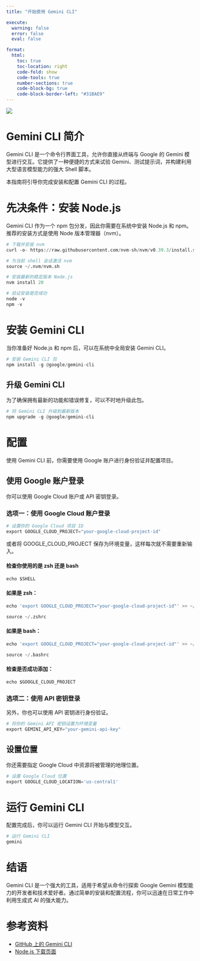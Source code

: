 ```yaml
---
title: "开始使用 Gemini CLI"

execute:
  warning: false
  error: false
  eval: false

format:
  html:
    toc: true
    toc-location: right
    code-fold: show
    code-tools: true
    number-sections: true
    code-block-bg: true
    code-block-border-left: "#31BAE9"
---
```


![](images/clipboard-4089562798.png)

# Gemini CLI 简介

Gemini CLI 是一个命令行界面工具，允许你直接从终端与 Google 的 Gemini 模型进行交互。它提供了一种便捷的方式来试验 Gemini、测试提示词，并构建利用大型语言模型能力的强大 Shell 脚本。

本指南将引导你完成安装和配置 Gemini CLI 的过程。

# 先决条件：安装 Node.js

Gemini CLI 作为一个 npm 包分发，因此你需要在系统中安装 Node.js 和 npm。推荐的安装方式是使用 Node 版本管理器（nvm）。

```python
# 下载并安装 nvm
curl -o- https://raw.githubusercontent.com/nvm-sh/nvm/v0.39.3/install.sh | bash

# 为当前 shell 会话激活 nvm
source ~/.nvm/nvm.sh

# 安装最新的稳定版本 Node.js
nvm install 20

# 验证安装是否成功
node -v
npm -v
```

# 安装 Gemini CLI

当你准备好 Node.js 和 npm 后，可以在系统中全局安装 Gemini CLI。

```python
# 安装 Gemini CLI 包
npm install -g @google/gemini-cli
```

## 升级 Gemini CLI

为了确保拥有最新的功能和错误修复，可以不时地升级此包。

```python
# 将 Gemini CLI 升级到最新版本
npm upgrade -g @google/gemini-cli
```

# 配置

使用 Gemini CLI 前，你需要使用 Google 账户进行身份验证并配置项目。

## 使用 Google 账户登录

你可以使用 Google Cloud 账户或 API 密钥登录。

### 选项一：使用 Google Cloud 账户登录

```python
# 设置你的 Google Cloud 项目 ID
export GOOGLE_CLOUD_PROJECT="your-google-cloud-project-id"
```

或者将 GOOGLE_CLOUD_PROJECT 保存为环境变量，这样每次就不需要重新输入。

#### 检查你使用的是 zsh 还是 bash

```python
echo $SHELL
```

#### 如果是 zsh：

```python
echo 'export GOOGLE_CLOUD_PROJECT="your-google-cloud-project-id"' >> ~/.zshrc

source ~/.zshrc
```

#### 如果是 bash：

```python
echo 'export GOOGLE_CLOUD_PROJECT="your-google-cloud-project-id"' >> ~/.bashrc

source ~/.bashrc
```

#### 检查是否成功添加：

```python
echo $GOOGLE_CLOUD_PROJECT
```

### 选项二：使用 API 密钥登录

另外，你也可以使用 API 密钥进行身份验证。

```python
# 将你的 Gemini API 密钥设置为环境变量
export GEMINI_API_KEY="your-gemini-api-key"
```

## 设置位置

你还需要指定 Google Cloud 中资源将被管理的地理位置。

```python
# 设置 Google Cloud 位置
export GOOGLE_CLOUD_LOCATION='us-central1'
```

# 运行 Gemini CLI

配置完成后，你可以运行 Gemini CLI 开始与模型交互。

```python
# 运行 Gemini CLI
gemini
```

# 结语

Gemini CLI 是一个强大的工具，适用于希望从命令行探索 Google Gemini 模型能力的开发者和技术爱好者。通过简单的安装和配置流程，你可以迅速在日常工作中利用生成式 AI 的强大能力。

# 参考资料

-   [GitHub 上的 Gemini CLI](https://github.com/google-gemini/gemini-cli)
-   [Node.js 下载页面](https://nodejs.org/en/download)
